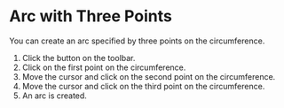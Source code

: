 
# Arc with Three Points

You can create an arc specified by three points on the circumference.

<KinouGaiyou shortcut='' command='Three-Point Arc' button='Toolbar' />

1. Click the button on the toolbar.
2. Click on the first point on the circumference.
3. Move the cursor and click on the second point on the circumference.
3. Move the cursor and click on the third point on the circumference.
5. An arc is created.
